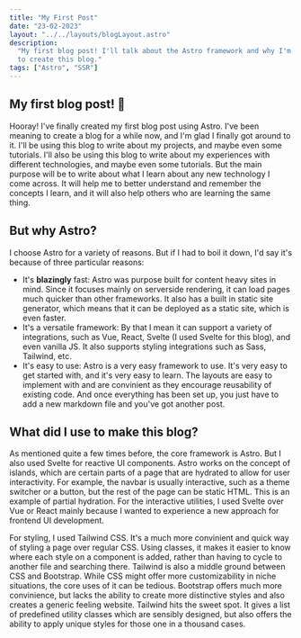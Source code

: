 ```yaml
---
title: "My First Post"
date: "23-02-2023"
layout: "../../layouts/blogLayout.astro"
description:
  "My first blog post! I'll talk about the Astro framework and why I'm using it
  to create this blog."
tags: ["Astro", "SSR"]
---
```


## My first blog post! 🎉

Hooray! I've finally created my first blog post using Astro. I've been meaning
to create a blog for a while now, and I'm glad I finally got around to it. I'll
be using this blog to write about my projects, and maybe even some tutorials.
I'll also be using this blog to write about my experiences with different
technologies, and maybe even some tutorials. But the main purpose will be to
write about what I learn about any new technology I come across. It will help me
to better understand and remember the concepts I learn, and it will also help
others who are learning the same thing.

## But why Astro?

I choose Astro for a variety of reasons. But if I had to boil it down, I'd say
it's because of three particular reasons:

- It's **blazingly** fast: Astro was purpose built for content heavy sites in
  mind. Since it focuses mainly on serverside rendering, it can load pages much
  quicker than other frameworks. It also has a built in static site generator,
  which means that it can be deployed as a static site, which is even faster.
- It's a versatile framework: By that I mean it can support a variety of
  integrations, such as Vue, React, Svelte (I used Svelte for this blog), and
  even vanilla JS. It also supports styling integrations such as Sass, Tailwind,
  etc.
- It's easy to use: Astro is a very easy framework to use. It's very easy to get
  started with, and it's very easy to learn. The layouts are easy to implement
  with and are convinient as they encourage reusability of existing code. And
  once everything has been set up, you just have to add a new markdown file and
  you've got another post.

## What did I use to make this blog?

As mentioned quite a few times before, the core framework is Astro. But I also
used Svelte for reactive UI components. Astro works on the concept of islands,
which are certain parts of a page that are hydrated to allow for user
interactivity. For example, the navbar is usually interactive, such as a theme
switcher or a button, but the rest of the page can be static HTML. This is an
example of partial hydration. For the interactive utilities, I used Svelte over
Vue or React mainly because I wanted to experience a new approach for frontend
UI development.

For styling, I used Tailwind CSS. It's a much more convinient and quick way of
styling a page over regular CSS. Using classes, it makes it easier to know where
each style on a component is added, rather than having to cycle to another file
and searching there. Tailwind is also a middle ground between CSS and Bootstrap.
While CSS might offer more customizability in niche situations, the core uses of
it can be tedious. Bootstrap offers much more convinience, but lacks the ability
to create more distinctive styles and also creates a generic feeling website.
Tailwind hits the sweet spot. It gives a list of predefined utility classes
which are sensibly designed, but also offers the ability to apply unique styles
for those one in a thousand cases.
